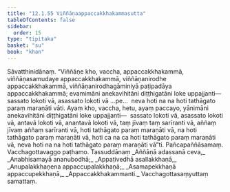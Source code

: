 ```yaml
---
title: "12.1.55 Viññāṇaappaccakkhakammasutta"
tableOfContents: false
sidebar:
  order: 15
type: "tipitaka"
basket: "su"
book: "khan"
---
```



<DynamicBreadcrumb />

<Division number="661" book="khan">

<Paragraph number="1274" book="khan">
Sāvatthinidānaṃ. “Viññāṇe kho, vaccha, appaccakkhakammā, viññāṇasamudaye appaccakkhakammā, viññāṇanirodhe appaccakkhakammā, viññāṇanirodhagāminiyā paṭipadāya appaccakkhakammā; evamimāni anekavihitāni diṭṭhigatāni loke uppajjanti—  sassato lokoti vā, asassato lokoti vā …pe…  neva hoti na na hoti tathāgato paraṃ maraṇāti vāti. Ayaṃ kho, vaccha, hetu, ayaṃ paccayo, yānimāni anekavihitāni diṭṭhigatāni loke uppajjanti—  sassato lokoti vā, asassato lokoti vā, antavā lokoti vā, anantavā lokoti vā, taṃ jīvaṃ taṃ sarīranti vā, aññaṃ jīvaṃ aññaṃ sarīranti vā, hoti tathāgato paraṃ maraṇāti vā, na hoti tathāgato paraṃ maraṇāti vā, hoti ca na ca hoti tathāgato paraṃ maraṇāti vā, neva hoti na na hoti tathāgato paraṃ maraṇāti vā”ti.

</Paragraph>
</Division>

<Paragraph number="1275" type="center" book="khan">
Pañcapaññāsamaṃ.



</Paragraph>

<Paragraph number="1276" type="center" book="khan">
Vacchagottavaggo paṭhamo.



</Paragraph>

<Paragraph number="1277" type="center" book="khan">
Tassuddānaṃ


</Paragraph>

<Paragraph number="1278" type="verses" book="khan">
_Aññāṇā adassanā ceva,_  
_Anabhisamayā ananubodhā;_  
_Appaṭivedhā asallakkhaṇā,_  
_Anupalakkhaṇena appaccupalakkhaṇā;_  
_Asamapekkhaṇā appaccupekkhaṇā,_  
_Appaccakkhakammanti._  


</Paragraph>

<Paragraph number="1279" type="center" book="khan">
Vacchagottasaṃyuttaṃ samattaṃ.
</Paragraph>